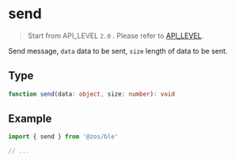 # send

> Start from API_LEVEL `2.0` . Please refer to [API_LEVEL](../../../../guides/framework/device/compatibility.md).

Send message, `data` data to be sent, `size` length of data to be sent.

## Type

```ts
function send(data: object, size: number): void
```

## Example

```js
import { send } from '@zos/ble'

// ...
```
